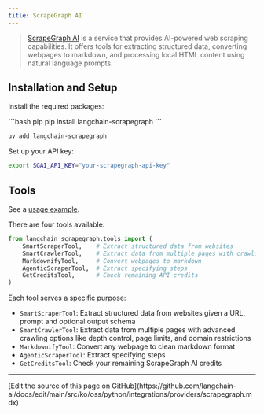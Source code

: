 ```yaml
---
title: ScrapeGraph AI
---
```


>[ScrapeGraph AI](https://scrapegraphai.com) is a service that provides AI-powered web scraping capabilities.
>It offers tools for extracting structured data, converting webpages to markdown, and processing local HTML content
>using natural language prompts.

## Installation and Setup

Install the required packages:

<CodeGroup>
```bash pip
pip install langchain-scrapegraph
```

```bash uv
uv add langchain-scrapegraph
```
</CodeGroup>

Set up your API key:

```bash
export SGAI_API_KEY="your-scrapegraph-api-key"
```

## Tools

See a [usage example](/oss/python/integrations/tools/scrapegraph).

There are four tools available:

```python
from langchain_scrapegraph.tools import (
    SmartScraperTool,    # Extract structured data from websites
    SmartCrawlerTool,    # Extract data from multiple pages with crawling
    MarkdownifyTool,     # Convert webpages to markdown
    AgenticScraperTool,  # Extract specifying steps
    GetCreditsTool,      # Check remaining API credits
)
```

Each tool serves a specific purpose:

- `SmartScraperTool`: Extract structured data from websites given a URL, prompt and optional output schema
- `SmartCrawlerTool`: Extract data from multiple pages with advanced crawling options like depth control, page limits, and domain restrictions
- `MarkdownifyTool`: Convert any webpage to clean markdown format
- `AgenticScraperTool`: Extract specifying steps
- `GetCreditsTool`: Check your remaining ScrapeGraph AI credits

---

<Callout icon="pen-to-square" iconType="regular">
  [Edit the source of this page on GitHub](https://github.com/langchain-ai/docs/edit/main/src/ko/oss/python/integrations/providers/scrapegraph.mdx)
</Callout>

